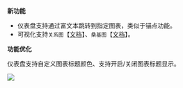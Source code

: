 **新功能**

* 仪表盘支持通过富文本跳转到指定图表，类似于锚点功能。
* 可视化支持`关系图`【[文档](/insight/manual/5885/the-diagram)】、`桑基图`【[文档](/insight/manual/5884/the-sankey-diagram)】。

**功能优化**

仪表盘支持自定义图表标题颜色、支持开启/关闭图表标题显示。

![](https://pandora-kibana.qiniu.com/report/edit_title_color.png)


